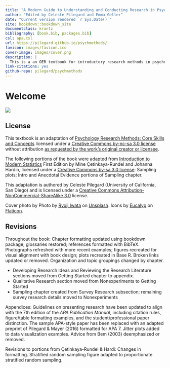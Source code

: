 ```yaml
--- 
title: "A Modern Guide to Understanding and Conducting Research in Psychology"
author: "Edited by Celeste Pilegard and Emma Geller"
date: "Current version rendered `r Sys.Date()`"
site: bookdown::bookdown_site
documentclass: krantz
bibliography: [book.bib, packages.bib]
csl: apa.csl
url: https://pilegard.github.io/psychmethods/
favicon: images/favicon.ico
cover-image: images/cover.png
description: |
  This is a an OER textbook for introductory research methods in psychology.
link-citations: yes
github-repo: pilegard/psychmethods
---
```


# Welcome {-}

![](images/cover.png)

## License {-}

This textbook is an adaptation of [Psychology Research Methods: Core Skills and Concepts](https://2012books.lardbucket.org/books/psychology-research-methods-core-skills-and-concepts/) licensed under a [Creative Commons by-nc-sa 3.0 license](https://creativecommons.org/licenses/by-nc-sa/3.0/) without attribution [as requested by the work’s original creator or licensee](https://2012books.lardbucket.org/attribution.html).

The following portions of the book were adapted from [Introduction to Modern Statistics](http://openintro.org/book/ims) First Edition by Mine Çetinkaya-Rundel and Johanna Hardin, licensed under a [Creative Commons by-sa 3.0 license](https://creativecommons.org/licenses/by-sa/3.0/): Sampling plots; Intro and Anecdotal Evidence portions of Sampling chapter.

This adaptation is authored by Celeste Pilegard (University of California, San Diego) and is licensed under a [Creative Commons Attribution-NonCommercial-ShareAlike 3.0](https://creativecommons.org/licenses/by-nc-sa/3.0/) license.

Cover photo by Photo by [Ryoji Iwata](https://unsplash.com/@ryoji__iwata?utm_source=unsplash&utm_medium=referral&utm_content=creditCopyText) on [Unsplash](https://unsplash.com/@ryoji__iwata?utm_source=unsplash&utm_medium=referral&utm_content=creditCopyText). Icons by [Eucalyp](https://creativemarket.com/eucalyp) on [Flaticon](https://www.flaticon.com/).

## Revisions  {-}

Throughout the book: Chapter formatting updated using bookdown package; glossaries restored; references formatted with BibTeX. Photographs refreshed with more recent examples; figures recreated for visual alignment with book design; plots recreated in Base R. Broken links updated or removed. Organization and topic groupings changed by chapter.

- Developing Research Ideas and Reviewing the Research Literature sections moved from Getting Started chapter to appendix.
- Qualitative Research section moved from Nonexperiments to Getting Started
- Sampling chapter created from Survey Research subsection; remaining survey research details moved to Nonexperiments

Appendices: Guidelines on presenting research have been updated to align with the 7th edition of the *APA Publication Manual*, including citation rules, figure/table formatting examples, and the student/professional paper distinction. The sample APA-style paper has been replaced with an adapted preprint of Pilegard & Mayer (2016) formatted for APA 7. Jitter plots added to data visualization examples. Advice from Bem (2003) deemphasized or removed.

Revisions to portions from Çetinkaya-Rundel & Hardi: Changes in formatting. Stratified random sampling figure adapted to proportionate stratified random sampling.
